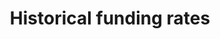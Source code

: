 ---
title: Historical funding rates
openapi: "GET /node/v1/funding_rates/history/{base}/{quote}"
sidebarTitle: Historical funding rates
---